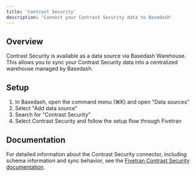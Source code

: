 ```yaml
---
title: 'Contrast Security'
description: 'Connect your Contrast Security data to Basedash'
---
```


## Overview

Contrast Security is available as a data source via Basedash Warehouse. This allows you to sync your Contrast Security data into a centralized warehouse managed by Basedash.

## Setup

1. In Basedash, open the command menu (⌘K) and open "Data sources"
2. Select "Add data source"
3. Search for "Contrast Security"
4. Select Contrast Security and follow the setup flow through Fivetran

## Documentation

For detailed information about the Contrast Security connector, including schema information and sync behavior, see the [Fivetran Contrast Security documentation](https://fivetran.com/docs/connectors/applications/contrast-security).
